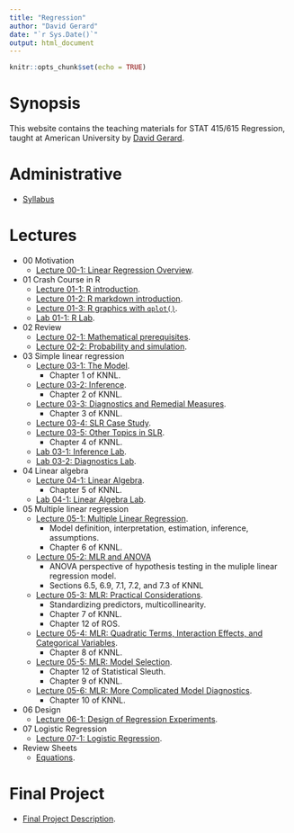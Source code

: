 ```yaml
---
title: "Regression"
author: "David Gerard"
date: "`r Sys.Date()`"
output: html_document
---
```


```r
knitr::opts_chunk$set(echo = TRUE)
```

# Synopsis

This website contains the teaching materials for STAT 415/615 Regression, taught at American 
University by [David Gerard](https://dcgerard.github.io/).

# Administrative

- [Syllabus](./syllabus.html)

# Lectures

- 00 Motivation
  - [Lecture 00-1: Linear Regression Overview](./00_motivation.html).
- 01 Crash Course in R
  - [Lecture 01-1: R introduction](./01_r_intro.html).
  - [Lecture 01-2:  R markdown introduction](01_r_markdown.html).
  - [Lecture 01-3: R graphics with `qplot()`](./01_qplot.html).
  - [Lab 01-1: R Lab](./01_r_lab.html).
- 02 Review
  - [Lecture 02-1: Mathematical prerequisites](./02_math_prereq.html).
  - [Lecture 02-2: Probability and simulation](./02_prob_sim.html).
- 03 Simple linear regression
  - [Lecture 03-1: The Model](./03_ols.html). 
      - Chapter 1 of KNNL.
  - [Lecture 03-2: Inference](./03_inference.html). 
      - Chapter 2 of KNNL.
  - [Lecture 03-3: Diagnostics and Remedial Measures](./03_diagnostics.html). 
      - Chapter 3 of KNNL.
  - [Lecture 03-4: SLR Case Study](./03_slr_case.html).
  - [Lecture 03-5: Other Topics in SLR](./03_other_topics.html).
      - Chapter 4 of KNNL.
  - [Lab 03-1: Inference Lab](./03_inference_lab.html).
  - [Lab 03-2: Diagnostics Lab](./03_diagnostics_lab.html).
- 04 Linear algebra
  - [Lecture 04-1: Linear Algebra](./04_linear_algebra.html). 
      - Chapter 5 of KNNL.
  - [Lab 04-1: Linear Algebra Lab](./04_linear_algebra_lab.html). 
- 05 Multiple linear regression
  - [Lecture 05-1: Multiple Linear Regression](./05_mlr_i.html).
      - Model definition, interpretation, estimation, inference, assumptions.
      - Chapter 6 of KNNL.
  - [Lecture 05-2: MLR and ANOVA](./05_mlr_anova.html)
      - ANOVA perspective of hypothesis testing in the muliple linear regression model.
      - Sections 6.5, 6.9, 7.1, 7.2, and 7.3 of KNNL
  - [Lecture 05-3: MLR: Practical Considerations](./05_mlr_ii.html).
      - Standardizing predictors, multicollinearity.
      - Chapter 7 of KNNL.
      - Chapter 12 of ROS.
  - [Lecture 05-4: MLR: Quadratic Terms, Interaction Effects, and Categorical Variables](./05_mlr_iii.html).
      - Chapter 8 of KNNL.
  - [Lecture 05-5: MLR: Model Selection](./05_mlr_selection.html).
      - Chapter 12 of Statistical Sleuth.
      - Chapter 9 of KNNL.
  - [Lecture 05-6: MLR: More Complicated Model Diagnostics](05_mlr_diagnostics.html).
      - Chapter 10 of KNNL.
- 06 Design
  - [Lecture 06-1: Design of Regression Experiments](./06_design.html).
- 07 Logistic Regression
  - [Lecture 07-1: Logistic Regression](./07_logistic.html).
- Review Sheets
  - [Equations](./rr_equations.html).

# Final Project

- [Final Project Description](./pp_description.html).
